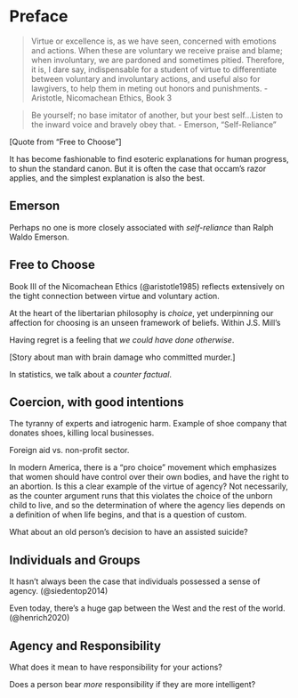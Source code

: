 # Preface {.unnumbered}

> Virtue or excellence is, as we have seen, concerned with emotions and actions.  When these are voluntary we receive praise and blame; when involuntary, we are pardoned and sometimes pitied.  Therefore, it is, I dare say, indispensable for a student of virtue to differentiate between voluntary and involuntary actions, and useful also for lawgivers, to help them in meting out honors and punishments. - Aristotle, Nicomachean Ethics, Book 3

> Be yourself; no base imitator of another, but your best self...Listen to the inward voice and bravely obey that. - Emerson, "Self-Reliance"

[Quote from "Free to Choose"]

It has become fashionable to find esoteric explanations for human progress, to shun the standard canon.  But it is often the case that occam's razor applies, and the simplest explanation is also the best.


## Emerson

Perhaps no one is more closely associated with *self-reliance* than Ralph Waldo Emerson.


## Free to Choose

Book III of the Nicomachean Ethics (@aristotle1985) reflects extensively on the tight connection between virtue and voluntary action.  

At the heart of the libertarian philosophy is *choice*, yet underpinning our affection for choosing is an unseen framework of beliefs.  Within J.S. Mill's 

Having regret is a feeling that *we could have done otherwise*.

[Story about man with brain damage who committed murder.]

In statistics, we talk about a *counter factual*.  

## Coercion, with good intentions 

The tyranny of experts and iatrogenic harm.  Example of shoe company that donates shoes, killing local businesses.

Foreign aid vs. non-profit sector.

In modern America, there is a "pro choice" movement which emphasizes that women should have control over their own bodies, and have the right to an abortion.  Is this a clear example of the virtue of agency?  Not necessarily, as the counter argument runs that this violates the choice of the unborn child to live, and so the determination of where the agency lies depends on a definition of when life begins, and that is a question of custom.

What about an old person's decision to have an assisted suicide?  

## Individuals and Groups

It hasn't always been the case that individuals possessed a sense of agency.  (@siedentop2014)

Even today, there's a huge gap between the West and the rest of the world. (@henrich2020)


## Agency and Responsibility

What does it mean to have responsibility for your actions?  

Does a person bear *more* responsibility if they are more intelligent?  
